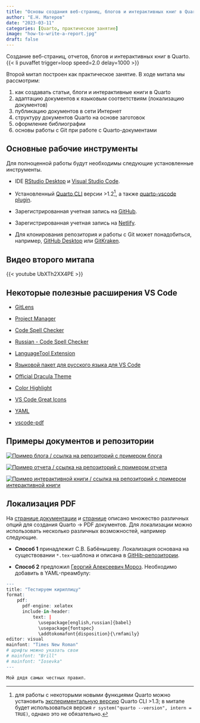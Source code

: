 ```yaml
---
title: "Основы создания веб-страниц, блогов и интерактивных книг в Quarto"
author: "Е.Н. Матеров"
date: "2023-03-11"
categories: [Quarto, практическое занятие]
image: "how-to-write-a-report.jpg"
draft: false
---
```


Создание веб-страниц, отчетов, блогов и интерактивных книг в Quarto. {{< li puvaffet trigger=loop speed=2.0 delay=1000 >}}

Второй митап построен как практическое занятие. В ходе митапа мы рассмотрим:

1.  как создавать статьи, блоги и интерактивные книги в Quarto
2.  адаптацию документов к языковым соответствиям (локализацию документов)
3.  публикацию документов в сети Интернет
4.  структуру документов Quarto на основе заготовок
5.  оформление библиографии
6.  основы работы с Git при работе с Quarto-документами

## Основные рабочие инструменты {#основные-рабочие-инструменты}

Для полноценной работы будут необходимы следующие установленные инструменты.

-   IDE [RStudio Desktop](https://posit.co/download/rstudio-desktop/){target="_blank"} и [Visual Studio Code](https://code.visualstudio.com/){target="_blank"}.

-   Установленный [Quarto CLI](https://quarto.org/docs/get-started/){target="_blank"} версии \>1.2[^1], а также [quarto-vscode plugin](https://marketplace.visualstudio.com/items?itemName=quarto.quarto){target="_blank"}.

-   Зарегистрированная учетная запись на [GitHub](https://github.com/signup){target="_blank"}.

-   Зарегистрированная учетная запись на [Netlify](https://app.netlify.com/signup){target="_blank"}.

-   Для клонирования репозитория и работы с Git может понадобиться, например, [GitHub Desktop](https://desktop.github.com/){target="_blank"} или [GitKraken](https://www.gitkraken.com/download){target="_blank"}.

[^1]: для работы с некоторыми новыми функциями Quarto можно установить [экспериментальную версию](https://quarto.org/docs/download/prerelease.html){target="_blank"} Quarto CLI \>1.3; в митапе будет использоваться версия `r system("quarto --version", intern = TRUE)`, однако это не обязательно.

## Видео второго митапа

{{< youtube UbXTh2XX4PE >}}

::: {.callout-tip collapse="true"}
## Некоторые полезные расширения VS Code {#некоторые-полезные-расширения-vs-code}

-   [GitLens](https://marketplace.visualstudio.com/items?itemName=eamodio.gitlens){target="_blank"}

-   [Project Manager](https://marketplace.visualstudio.com/items?itemName=alefragnani.project-manager){target="_blank"}

-   [Code Spell Checker](https://marketplace.visualstudio.com/items?itemName=streetsidesoftware.code-spell-checker){target="_blank"}

-   [Russian - Code Spell Checker](https://marketplace.visualstudio.com/items?itemName=streetsidesoftware.code-spell-checker-russian){target="_blank"}

-   [LanguageTool Extension](https://marketplace.visualstudio.com/items?itemName=adamvoss.vscode-languagetool){target="_blank"}

-   [Языковой пакет для русского языка для VS Code](https://marketplace.visualstudio.com/items?itemName=MS-CEINTL.vscode-language-pack-ru){target="_blank"}

-   [Official Dracula Theme](https://marketplace.visualstudio.com/items?itemName=dracula-theme.theme-dracula){target="_blank"}

-   [Color Highlight](https://marketplace.visualstudio.com/items?itemName=naumovs.color-highlight){target="_blank"}

-   [VS Code Great Icons](https://marketplace.visualstudio.com/items?itemName=emmanuelbeziat.vscode-great-icons){target="_blank"}

-   [YAML](https://marketplace.visualstudio.com/items?itemName=redhat.vscode-yaml){target="_blank"}

-   [vscode-pdf](https://marketplace.visualstudio.com/items?itemName=tomoki1207.pdf){target="_blank"}
:::

## Примеры документов и репозитории {#примеры-документов-и-репозитории}

[![Пример блога / <a href="https://github.com/materov/quarto-meetup-begin/tree/main/materials/blog">ссылка на репозиторий</a> с примером блога](blog_sample.png)](https://quarto-meetup-begin-blog.netlify.app){target="_blank"}

[![Пример отчета / <a href="https://github.com/materov/quarto-meetup-begin/tree/main/materials/report">ссылка на репозиторий</a> с примером отчета](report_sample.png)](https://quarto-meetup-begin-report.netlify.app){target="_blank"}

[![Пример интерактивной книги / <a href="https://github.com/materov/quarto-meetup-begin/tree/main/materials/book">ссылка на репозиторий</a> с примером интерактивной книги](book_sample.png)](https://quarto-meetup-begin-book.netlify.app){target="_blank"}

## Локализация PDF

На [странице документации](https://quarto.org/docs/reference/formats/pdf.html){target="_blank"} и [странице](https://quarto.org/docs/output-formats/pdf-basics.html){target="_blank"} описано множество различных опций для создания Quarto -> PDF документов. Для локализации можно использовать несколько различных возможностей, например следующие.

- **Способ 1** принадлежит С.В. Бабёнышеву. Локализация основана на существовании `*.tex`-шаблона и описана в [GitHib-репозитории](https://github.com/materov/quarto-rus-latex){target="_blank"}.

- **Способ 2** предложил [Георгий Алексеевич Мороз](https://www.hse.ru/staff/agricolamz){target="_blank"}. Необходимо добавить в YAML-преамбулу:

```r
---
title: "Тестируем кириллицу"
format: 
    pdf:
      pdf-engine: xelatex
      include-in-header: 
          text: |
            \usepackage[english,russian]{babel} 
            \usepackage{fontspec}
            \addtokomafont{disposition}{\rmfamily}
editor: visual
mainfont: "Times New Roman"
# шрифты можно указать свои
# mainfont: "Brill"
# mainfont: "Iosevka"
---

Мой дядя самых честных правил.
```
